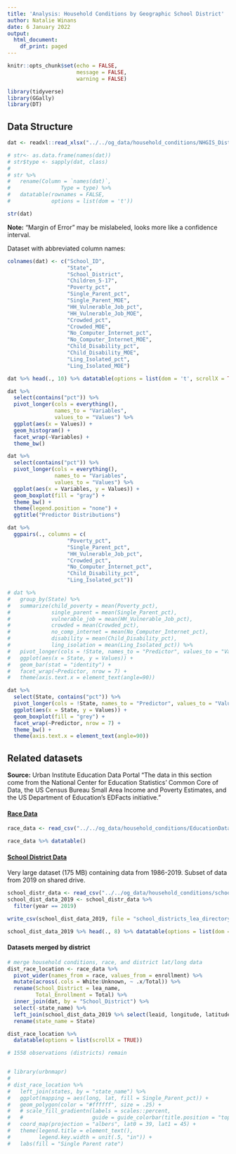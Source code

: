 ```yaml
---
title: 'Analysis: Household Conditions by Geographic School District'
author: Natalie Winans
date: 6 January 2022
output:
  html_document:
    df_print: paged
---
```


```r
knitr::opts_chunk$set(echo = FALSE,
                      message = FALSE,
                      warning = FALSE)

library(tidyverse)
library(GGally)
library(DT)
```

## Data Structure

```r
dat <- readxl::read_xlsx("../../og_data/household_conditions/NHGIS_District_data.xlsx")

# str<- as.data.frame(names(dat))
# str$type <- sapply(dat, class)
# 
# str %>% 
#   rename(Column = `names(dat)`,
#                Type = type) %>% 
#   datatable(rownames = FALSE,
#             options = list(dom = 't'))

str(dat)
```

**Note:** "Margin of Error" may be mislabeled, looks more like a confidence interval.


Dataset with abbreviated column names:
```r
colnames(dat) <- c("School_ID",
                   "State",
                   "School_District",
                   "Children_5-17",
                   "Poverty_pct",
                   "Single_Parent_pct",
                   "Single_Parent_MOE",
                   "HH_Vulnerable_Job_pct",
                   "HH_Vulnerable_Job_MOE",
                   "Crowded_pct",
                   "Crowded_MOE",
                   "No_Computer_Internet_pct",
                   "No_Computer_Internet_MOE",
                   "Child_Disability_pct",
                   "Child_Disability_MOE",
                   "Ling_Isolated_pct",
                   "Ling_Isolated_MOE")

dat %>% head(., 10) %>% datatable(options = list(dom = 't', scrollX = TRUE)) 
```


```r
dat %>%
  select(contains("pct")) %>%
  pivot_longer(cols = everything(),
               names_to = "Variables",
               values_to = "Values") %>%
  ggplot(aes(x = Values)) +
  geom_histogram() +
  facet_wrap(~Variables) +
  theme_bw()
```

```r
dat %>% 
  select(contains("pct")) %>% 
  pivot_longer(cols = everything(),
               names_to = "Variables",
               values_to = "Values") %>% 
  ggplot(aes(x = Variables, y = Values)) +
  geom_boxplot(fill = "gray") +
  theme_bw() +
  theme(legend.position = "none") +
  ggtitle("Predictor Distributions")
```


```r
dat %>% 
  ggpairs(., columns = c(
                   "Poverty_pct",
                   "Single_Parent_pct",
                   "HH_Vulnerable_Job_pct",
                   "Crowded_pct",
                   "No_Computer_Internet_pct",
                   "Child_Disability_pct",
                   "Ling_Isolated_pct"))
```

```r
# dat %>% 
#   group_by(State) %>% 
#   summarize(child_poverty = mean(Poverty_pct),
#             single_parent = mean(Single_Parent_pct),
#             vulnerable_job = mean(HH_Vulnerable_Job_pct),
#             crowded = mean(Crowded_pct),
#             no_comp_internet = mean(No_Computer_Internet_pct),
#             disability = mean(Child_Disability_pct),
#             ling_isolation = mean(Ling_Isolated_pct)) %>%
#   pivot_longer(cols = !State, names_to = "Predictor", values_to = "Values") %>% 
#   ggplot(aes(x = State, y = Values)) +
#   geom_bar(stat = "identity") +
#   facet_wrap(~Predictor, nrow = 7) +
#   theme(axis.text.x = element_text(angle=90))

dat %>% 
  select(State, contains("pct")) %>% 
  pivot_longer(cols = !State, names_to = "Predictor", values_to = "Values") %>% 
  ggplot(aes(x = State, y = Values)) +
  geom_boxplot(fill = "grey") +
  facet_wrap(~Predictor, nrow = 7) +
  theme_bw() +
  theme(axis.text.x = element_text(angle=90)) 
```




## Related datasets

**Source:** Urban Institute Education Data Portal
"The data in this section come from the National Center for Education Statistics’ Common Core of Data, the US Census Bureau Small Area Income and Poverty Estimates, and the US Department of Education’s EDFacts initiative."

#### [Race Data](https://educationdata.urban.org/documentation/school-districts.html#ccd-enrollment-by-grade-and-race)

```r
race_data <- read_csv("../../og_data/household_conditions/EducationDataPortal_12.16.2021_race.csv")

race_data %>% datatable() 
```
#### [School District Data](https://educationdata.urban.org/data-explorer/school-districts/)

Very large dataset (175 MB) containing data from 1986-2019. Subset of data from 2019 on shared drive.

```r
school_distr_data <- read_csv("../../og_data/household_conditions/school-districts_lea_directory.csv")
school_dist_data_2019 <- school_distr_data %>% 
  filter(year == 2019)

write_csv(school_dist_data_2019, file = "school_districts_lea_directory_2019.csv")

school_dist_data_2019 %>% head(., 8) %>% datatable(options = list(dom = 't', scrollX = TRUE))
```

#### Datasets merged by district

```r
# merge household conditions, race, and district lat/long data
dist_race_location <- race_data %>%
  pivot_wider(names_from = race, values_from = enrollment) %>%
  mutate(across(.cols = White:Unknown, ~ .x/Total)) %>%
  rename(School_District = lea_name,
         Total_Enrollment = Total) %>%
  inner_join(dat, by = "School_District") %>%
  select(-state_name) %>%
  left_join(school_dist_data_2019 %>% select(leaid, longitude, latitude), by = "leaid") %>%
  rename(state_name = State)

dist_race_location %>% 
  datatable(options = list(scrollX = TRUE))

# 1558 observations (districts) remain
```

```r

```


```r
# library(urbnmapr)
# 
# dist_race_location %>% 
#   left_join(states, by = "state_name") %>% 
#   ggplot(mapping = aes(long, lat, fill = Single_Parent_pct)) +
#   geom_polygon(color = "#ffffff", size = .25) +
#   # scale_fill_gradientn(labels = scales::percent,
#   #                      guide = guide_colorbar(title.position = "top")) +
#   coord_map(projection = "albers", lat0 = 39, lat1 = 45) +
#   theme(legend.title = element_text(),
#         legend.key.width = unit(.5, "in")) +
#   labs(fill = "Single Parent rate") 
```

